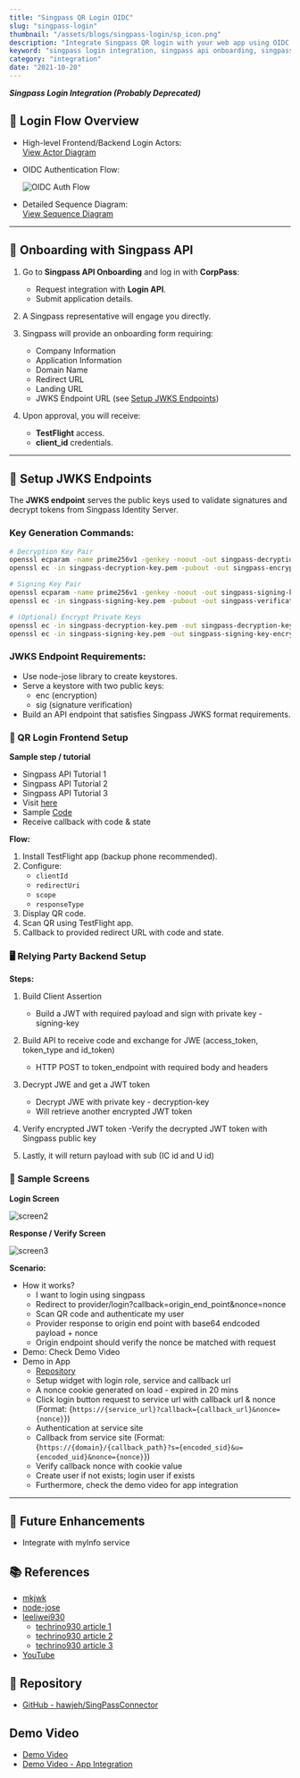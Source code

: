 ```yaml
---
title: "Singpass QR Login OIDC"
slug: "singpass-login"
thumbnail: "/assets/blogs/singpass-login/sp_icon.png"
description: "Integrate Singpass QR login with your web app using OIDC authentication flow. Learn how to onboard, setup JWKS endpoints, generate keys, build frontend QR login, and decrypt and verify JWT responses from Singpass API."
keyword: "singpass login integration, singpass api onboarding, singpass qr code login, setup jwks endpoint singpass, singpass authentication flow"
category: "integration"
date: "2021-10-20"
---
```


***Singpass Login Integration (Probably Deprecated)***

## 🏁 Login Flow Overview

- High-level Frontend/Backend Login Actors:  
  [View Actor Diagram](https://api.singpass.gov.sg/assets/api-lib/login/img/actors.png)

- OIDC Authentication Flow:

  ![OIDC Auth Flow](/assets/blogs/singpass-login/oidc_auth.png)

- Detailed Sequence Diagram:  
  [View Sequence Diagram](https://api.singpass.gov.sg/assets/api-lib/login/img/private-qr.png)

---

## 🚀 Onboarding with Singpass API

1. Go to **Singpass API Onboarding** and log in with **CorpPass**:
   - Request integration with **Login API**.
   - Submit application details.

2. A Singpass representative will engage you directly.

3. Singpass will provide an onboarding form requiring:
   - Company Information
   - Application Information
   - Domain Name
   - Redirect URL
   - Landing URL
   - JWKS Endpoint URL (see [Setup JWKS Endpoints](#setup-jwks-endpoints))

4. Upon approval, you will receive:
   - **TestFlight** access.
   - **client_id** credentials.

---

## 🔐 Setup JWKS Endpoints

The **JWKS endpoint** serves the public keys used to validate signatures and decrypt tokens from Singpass Identity Server.

### Key Generation Commands:

```bash
# Decryption Key Pair
openssl ecparam -name prime256v1 -genkey -noout -out singpass-decryption-key.pem
openssl ec -in singpass-decryption-key.pem -pubout -out singpass-encryption-key.pem

# Signing Key Pair
openssl ecparam -name prime256v1 -genkey -noout -out singpass-signing-key.pem
openssl ec -in singpass-signing-key.pem -pubout -out singpass-verification-key.pem

# (Optional) Encrypt Private Keys
openssl ec -in singpass-decryption-key.pem -out singpass-decryption-key-encrypted.pem -aes256
openssl ec -in singpass-signing-key.pem -out singpass-signing-key-encrypted.pem -aes256
```


### JWKS Endpoint Requirements:

- Use node-jose library to create keystores.
- Serve a keystore with two public keys:
    - enc (encryption)
    - sig (signature verification)
- Build an API endpoint that satisfies Singpass JWKS format requirements.


### 📱 QR Login Frontend Setup

**Sample step / tutorial**

- Singpass API Tutorial 1 
- Singpass API Tutorial 2 
- Singpass API Tutorial 3 
- Visit [here](https://stg-id.singpass.gov.sg/docs/embedded-auth/js)
- Sample [Code](https://stg-id.singpass.gov.sg/docs/embedded-auth/js#_sample_html_with_ndi_embedded_auth_js)
- Receive callback with code & state


**Flow:**

1. Install TestFlight app (backup phone recommended).
2. Configure:
    - `clientId`
    - `redirectUri`
    - `scope`
    - `responseType`
3. Display QR code.
4. Scan QR using TestFlight app.
5. Callback to provided redirect URL with code and state.


### 🖥 Relying Party Backend Setup

**Steps:**

1. Build Client Assertion
    - Build a JWT with required payload and sign with private key - signing-key

2. Build API to receive code and exchange for JWE (access_token, token_type and id_token)
    - HTTP POST to token_endpoint with required body and headers

3. Decrypt JWE and get a JWT token
    - Decrypt JWE with private key - decryption-key
    - Will retrieve another encrypted JWT token

4. Verify encrypted JWT token
    -Verify the decrypted JWT token with Singpass public key

5. Lastly, it will return payload with sub (IC id and U id)



### 📸 Sample Screens

**Login Screen**

![screen2](/assets/blogs/singpass-login/login.png)

**Response / Verify Screen**

![screen3](/assets/blogs/singpass-login/response.png)


**Scenario:**

- How it works?
    - I want to login using singpass
    - Redirect to provider/login?callback=origin_end_point&nonce=nonce
    - Scan QR code and authenticate my user
    - Provider response to origin end point with base64 endcoded payload + nonce
    - Origin endpoint should verify the nonce be matched with request
- Demo: Check Demo Video
- Demo in App
	- [Repository](https://github.com/hawjeh/SitefinityWidgetCollection)
    - Setup widget with login role, service and callback url
    - A nonce cookie generated on load - expired in 20 mins
    - Click login button request to service url with callback url & nonce (Format: {`https://{service_url}?callback={callback_url}&nonce={nonce}`})
    - Authentication at service site
    - Callback from service site (Format: {`https://{domain}/{callback_path}?s={encoded_sid}&u={encoded_uid}&nonce={nonce}`})
    - Verify callback nonce with cookie value
    - Create user if not exists; login user if exists
    - Furthermore, check the demo video for app integration

--- 


## 🌟 Future Enhancements

- Integrate with myInfo service


## 📚 References

- [mkjwk](https://mkjwk.org/)
- [node-jose](https://github.com/cisco/node-jose)
- [leeliwei930](https://gist.github.com/leeliwei930/f35d5ea70531765e0bdc6c8c6fd2665d)
    - [techrino930 article 1](https://techrino930.medium.com/integrating-singpass-login-api-with-laravel-socialite-provider-part-1-onboarding-setup-210d7fa0f31f)
    - [techrino930 article 2](https://techrino930.medium.com/integrating-singpass-login-api-with-laravel-socialite-provider-part-2-writing-socialite-provider-724302de03c1)
    - [techrino930 article 3](https://techrino930.medium.com/integrating-singpass-login-api-with-laravel-socialite-provider-the-last-part-frontend-de362da9f979)
- [YouTube](https://www.youtube.com/playlist?list=PLwUcMsSZ5FPQPApNCWpaOqhac1gWykjtG)


## 📂 Repository

- [GitHub - hawjeh/SingPassConnector](https://github.com/hawjeh/SingPassConnector)


## Demo Video

- [Demo Video](https://drive.google.com/file/d/1hCNnev4rIIiO3xuG-8MCYNXQJE8hhizK/view?usp=sharing)
- [Demo Video - App Integration](https://drive.google.com/file/d/1eqRW_D766GZLZgx6kzVbNtOW3J5CrP-T/view)